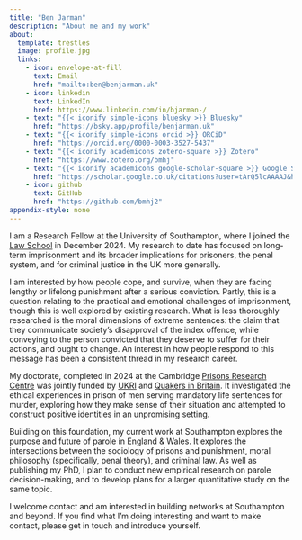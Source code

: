 ```yaml
---
title: "Ben Jarman"
description: "About me and my work"
about:
  template: trestles
  image: profile.jpg
  links:
    - icon: envelope-at-fill
      text: Email
      href: "mailto:ben@benjarman.uk"
    - icon: linkedin
      text: LinkedIn
      href: https://www.linkedin.com/in/bjarman-/
    - text: "{{< iconify simple-icons bluesky >}} Bluesky"
      href: "https://bsky.app/profile/benjarman.uk"
    - text: "{{< iconify simple-icons orcid >}} ORCiD"
      href: "https://orcid.org/0000-0003-3527-5437"
    - text: "{{< iconify academicons zotero-square >}} Zotero"
      href: "https://www.zotero.org/bmhj"
    - text: "{{< iconify academicons google-scholar-square >}} Google Scholar"
      href: "https://scholar.google.co.uk/citations?user=tArQ5lcAAAAJ&hl=en"
    - icon: github
      text: GitHub
      href: "https://github.com/bmhj2"
appendix-style: none
---
```


I am a Research Fellow at the University of Southampton, where I joined the [Law School](https://www.southampton.ac.uk/about/faculties-schools-departments/southampton-law-school "University of Southampton | Law School") in December 2024. My research to date has focused on long-term imprisonment and its broader implications for prisoners, the penal system, and for criminal justice in the UK more generally.

I am interested by how people cope, and survive, when they are facing lengthy or lifelong punishment after a serious conviction. Partly, this is a question relating to the practical and emotional challenges of imprisonment, though this is well explored by existing research. What is less thoroughly researched is the moral dimensions of extreme sentences: the claim that they communicate society's disapproval of the index offence, while conveying to the person convicted that they deserve to suffer for their actions, and ought to change. An interest in how people respond to this message has been a consistent thread in my research career.

<!-- Consider adding something here about FH and how it has changed my understanding of the rest. -->

My doctorate, completed in 2024 at the Cambridge [Prisons Research Centre](https://www.prc.crim.cam.ac.uk/ "Cambridge Institute of Criminology | Prisons Research Centre") was jointly funded by [UKRI](https://esrc.ukri.org/ "UKRI | Economic & Social Research Council") and [Quakers in Britain](https://www.quaker.org.uk/our-work/grant-making/adult-education "Quakers in Britain | Adult education grants"). It investigated the ethical experiences in prison of men serving mandatory life sentences for murder, exploring how they make sense of their situation and attempted to construct positive identities in an unpromising setting.

Building on this foundation, my current work at Southampton explores the purpose and future of parole in England & Wales. It explores the intersections between the sociology of prisons and punishment, moral philosophy (specifically, penal theory), and criminal law. As well as publishing my PhD, I plan to conduct new empirical research on parole decision-making, and to develop plans for a larger quantitative study on the same topic.

<!-- In 2021, I undertook a six-month knowledge exchange fellowship with the Prison Reform Trust’s [Building Futures](https://prisonreformtrust.org.uk/project/building-futures/ "Building Futures") programme, applying my research findings to improve policies for the progression of long-term prisoners. This experience significantly informed my approach to policy-focused research and stakeholder engagement, further shaping my current research direction.

Previously, I was a Senior Research Fellow at the [Institute for Crime & Justice Policy Research](https://www.icpr.org.uk/ "ICPR"), at Birkbeck, University of London. There, I worked on the [‘Unlocking Potential’ project](https://www.icpr.org.uk/unlocking-potential/ "Unlocking Potential"), conducting international comparative research on prison labour and the provision of work and employment training to prisoners and prison-leavers in the UK, the USA and Brazil. -->

I welcome contact and am interested in building networks at Southampton and beyond. If you find what I'm doing interesting and want to make contact, please get in touch and introduce yourself.